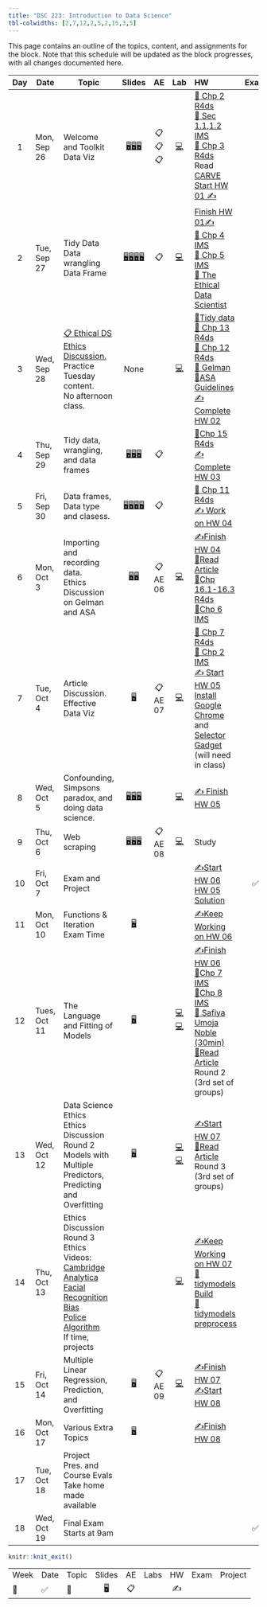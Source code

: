 ```yaml
---
title: "DSC 223: Introduction to Data Science"
tbl-colwidths: [2,7,12,2,5,2,15,3,5]
---
```


This page contains an outline of the topics, content, and assignments for the block. Note that this schedule will be updated as the block progresses, with all changes documented here.

::: column-screen-inset-right
| Day | Date         | Topic                                                                                                                                                                                                                                                                                                                                                                          |                                                                                                                                                                               Slides                                                                                                                                                                                |    AE    |                                                                                              Lab                                                                                               | HW                                                                                                                                                                                                                                                                                                                                                                                                                                                                                                                                           | Exam | Project                                                                                |
|:------:|--------|--------|:------:|:------:|:------:|:-------|:------:|:-------|
|  1  | Mon, Sep 26  | Welcome and Toolkit <br/> Data Viz                                                                                                                                                                                                                                                                                                                                             |                                              [🖥️](/course-materials/_slides/u1-d01-welcome/u1-d01-welcome.pdf "u1-d01-welcome")[🖥️](/course-materials/_slides/u1-d02-toolkit-r/u1-d02-toolkit-r.pdf "u1-d02-toolkit-r")[🖥️](/course-materials/_slides/u1-d03-toolkit-git/u1-d03-toolkit-git.pdf "u1-d03-toolkit-git")                                               |  📋📋📋  |                                                   [💻](/course-materials/lab-instructions/lab-01/lab-01-hello-r.html "Lab 01 Instructions")                                                    | [📖 Chp 2 R4ds](https://r4ds.had.co.nz/explore-intro.html "Read Chapter 2 R4ds") <br/> [📖 Sec 1.1,1.2 IMS](https://openintro-ims.netlify.app/data-hello.html "Sec 1.1,1.2 IMS") <br/> [📖 Chp 3 R4ds](https://r4ds.had.co.nz/data-visualisation.html "Read Chapter 2 R4ds") <br/> Read [CARVE](/course-materials/documents/CARVE.pdf) <br/> [Start HW 01 ✍️](/course-materials/hw-instructions/hw-01/hw-01-pet-names.html "Your version available via GitHub")                                                                              |      |                                                                                        |
|  2  | Tue, Sep 27  | Tidy Data <br/> Data wrangling <br/> Data Frame                                                                                                                                                                                                                                                                                                                                |             [🖥️](/course-materials/_slides/u2-d01-data-viz/u2-d01-data-viz.pdf "u2-d01-data-viz")[🖥️](/course-materials/_slides/u2-d02-ggplot2/u2-d02-ggplot2.pdf "u2-d02-ggplot2")[🖥️](/course-materials/_slides/u2-d03-viz-num/u2-d03-viz-num.pdf "u2-d03-viz-num")[🖥️](/course-materials/_slides/u2-d04-viz-cat/u2-d04-viz-cat.pdf "u2-d04-viz-cat")             |    📋    |                                                   [💻](/course-materials/lab-instructions/lab-01/lab-01-hello-r.html "Lab 01 Instructions")                                                    | [Finish HW 01](/course-materials/hw-instructions/hw-01/hw-01-pet-names.html)[✍️](/course-materials/hw-instructions/hw-01/hw-01-pet-names.html "Your version available via GitHub") <br/> [📖 Chp 4 IMS](https://openintro-ims.netlify.app/explore-categorical.html "Sec 1.1,1.2 IMS") <br/> [📖 Chp 5 IMS](https://openintro-ims.netlify.app/explore-numerical.html "Read Chapter 2 R4ds") <br/> [📖 The Ethical Data Scientist](https://slate.com/technology/2016/02/how-to-bring-better-ethics-to-data-science.html "Read Chapter 2 R4ds") |      |                                                                                        |
|  3  | Wed, Sep 28  | [📋 Ethical DS Ethics Discussion.](/course-materials/class-discussion/ethical_ds_discussion.qmd) <br/> Practice Tuesday content. <br/> No afternoon class.                                                                                                                                                                                                                     |                                                                                                                                                                                None                                                                                                                                                                                 |          |                                                [💻](/course-materials/lab-instructions/lab-02/lab-02-plastic-waste.html "Lab 02 Instructions")                                                 | [📖Tidy data](https://www.jstatsoft.org/article/view/v059i10) <br/> [📖 Chp 13 R4ds](https://r4ds.had.co.nz/relational-data.html) <br/> [📖 Chp 12 R4ds](https://r4ds.had.co.nz/tidy-data.html) <br/> [📖 Gelman](http://www.stat.columbia.edu/~gelman/research/published/ChanceEthics14.pdf) <br/> [📖ASA Guidelines](https://www.amstat.org/your-career/ethical-guidelines-for-statistical-practice)<br/>[✍️Complete HW 02](/course-materials/hw-instructions/hw-02/hw-02-airbnb-edi.html "Your version available via GitHub")             |      |                                                                                        |
|  4  | Thu, Sep 29  | Tidy data, wrangling, and data frames                                                                                                                                                                                                                                                                                                                                          |                                     [🖥️](/course-materials/_slides/u2-d05-tidy-data/u2-d05-tidy-data.pdf "u2-d05-tidy-data")[🖥️](/course-materials/_slides/u2-d06-grammar-wrangle/u2-d06-grammar-wrangle.pdf "u2-d06-grammar-wrangle")[🖥️](/course-materials/_slides/u2-d07-single-df/u2-d07-single-df.pdf "u2-d07-single-df")                                      |    📋    |                                                                                                                                                                                                | [📖Chp 15 R4ds](https://r4ds.had.co.nz/factors.html) <br/>[✍️ Complete HW 03](/course-materials/hw-instructions/hw-03/hw-03-accidents.html "Your version available via GitHub")                                                                                                                                                                                                                                                                                                                                                              |      | 📂Project Group Meeting                                                                |
|  5  | Fri, Sep 30  | Data frames, Data type and clasess.                                                                                                                                                                                                                                                                                                                                            | [🖥️](/course-materials/_slides/u2-d08-multi-df/u2-d08-multi-df.pdf "u2-d08-multi-df")[🖥️](/course-materials/_slides/u2-d09-tidying/u2-d09-tidying.pdf "u2-d09-tidying")[🖥️](/course-materials/_slides/u2-d10-data-types/u2-d10-data-types.pdf "u2-d10-data-types")[🖥️](/course-materials/_slides/u2-d11-data-classes/u2-d11-data-classes.pdf "u2-d11-data-classes") |    📋    |                                                                                                                                                                                                | [📖 Chp 11 R4ds](https://r4ds.had.co.nz/data-import.html) <br/> [✍️ Work on HW 04](/course-materials/hw-instructions/hw-04/hw-04-college-majors.html "Your version available via GitHub")                                                                                                                                                                                                                                                                                                                                                    |      | 📂 Proposal Meetings. Afternoon class.                                                 |
|  6  | Mon, Oct 3   | Importing and recording data. <br/> Ethics Discussion on Gelman and ASA                                                                                                                                                                                                                                                                                                        |                                                                                    [🖥️](/course-materials/_slides/u2-d12-data-import/u2-d12-data-import.pdf "u2-d12-data-import")[🖥️](/course-materials/_slides/u2-d13-data-recode/u2-d13-data-recode.pdf "u2-d13-data-recode")                                                                                     | 📋 AE 06 |                                               [💻](/course-materials/lab-instructions/lab-03/lab-03-nobel-laureates.html "Lab 03 Instructions")                                                | [✍️Finish HW 04](/course-materials/hw-instructions/hw-04/hw-04-college-majors.html "Due at 9am on Oct 4th")<br/>[📖Read Article](/course-materials/class-discussion/multiple_article_ethics_discussion.html)<br/>[📖Chp 16.1-16.3 R4ds](https://r4ds.had.co.nz/dates-and-times.html "Chp 16.1-16.3 R4ds")<br/>[📖Chp 6 IMS](https://openintro-ims.netlify.app/explore-applications.html "Chp 6 IMS")                                                                                                                                         |      |                                                                                        |
|  7  | Tue, Oct 4   | Article Discussion.<br/>Effective Data Viz                                                                                                                                                                                                                                                                                                                                     |                                                                                                                          [🖥️](/course-materials/_slides/u2-d14-effective-dataviz/u2-d14-effective-dataviz.pdf "u2-d14-effective-dataviz")                                                                                                                           | 📋 AE 07 |                                                 [💻](/course-materials/lab-instructions/lab-04/lab-04-viz-sp-data.html "Lab 04 Instructions")                                                  | [📖 Chp 7 R4ds](https://r4ds.had.co.nz/exploratory-data-analysis.html "Chp 7 R4ds")<br/>[📖 Chp 2 IMS](https://openintro-ims.netlify.app/data-design.html "Chp 2 IMS")<br/>[✍️ Start HW 05](/course-materials/hw-instructions/hw-05/hw-05-legos.html "Due at 9am on Oct 6th") <br/>[Install Google Chrome](https://support.google.com/chrome/answer/95346?hl=en&co=GENIE.Platform%3DDesktop) and [Selector Gadget](https://chrome.google.com/webstore/detail/selectorgadget/mhjhnkcfbdhnjickkkdbjoemdmbfginb?hl=en) (will need in class)     |      |                                                                                        |
|  8  | Wed, Oct 5   | Confounding, Simpsons paradox, and doing data science.                                                                                                                                                                                                                                                                                                                         |       [🖥️](/course-materials/_slides/u2-d15-studies-confounding/u2-d15-studies-confounding.pdf "u2-d15-studies-confounding")[🖥️](/course-materials/_slides/u2-d16-simpsons-paradox/u2-d16-simpsons-paradox.pdf "u2-d16-simpsons-paradox")[🖥️](/course-materials/_slides/u2-d17-doing-data-science/u2-d17-doing-data-science.pdf "u2-d17-doing-data-science")        |          |                                               [💻](/course-materials/lab-instructions/lab-05/lab-05-wrangle-sp-data.html "Lab 05 Instructions")                                                | [✍️ Finish HW 05](/course-materials/hw-instructions/hw-05/hw-05-legos.html "Due at 9am on Oct 6th")                                                                                                                                                                                                                                                                                                                                                                                                                                          |      |                                                                                        |
|  9  | Thu, Oct 6   | Web scraping                                                                                                                                                                                                                                                                                                                                                                   |                                 [🖥️](/course-materials/_slides/u2-d18-web-scrape/u2-d18-web-scrape.pdf "u2-d18-web-scrape")[🖥️](/course-materials/_slides/u2-d19-top-250-imdb/u2-d19-top-250-imdb.pdf "u2-d19-top-250-imdb")[🖥️](/course-materials/_slides/u2-d20-considerations/u2-d20-considerations.pdf "u2-d20-considerations")                                 | 📋 AE 08 |                                                  [💻](/course-materials/lab-instructions/lab-06/lab-06-sad-plots.html "Lab 06 Instructions")                                                   | Study                                                                                                                                                                                                                                                                                                                                                                                                                                                                                                                                        |      |                                                                                        |
| 10  | Fri, Oct 7   | Exam and Project                                                                                                                                                                                                                                                                                                                                                               |                                                                                                                                                                                                                                                                                                                                                                     |          |                                                                                                                                                                                                | [✍️Start HW 06](/course-materials/hw-instructions/hw-06/hw-06-money-in-politics.html "Due at 9am on Oct 12th")<br/> [HW 05 Solution](https://moodle.cornellcollege.edu/pluginfile.php/324427/mod_resource/content/1/HW_05_anonymous.html "HW 05 Solution")                                                                                                                                                                                                                                                                                   |  ✅  | 📂Project Update Meeting                                                               |
| 11  | Mon, Oct 10  | Functions & Iteration <br/> Exam Time                                                                                                                                                                                                                                                                                                                                          |                                                                                                                                          [🖥️](/course-materials/slides/functions_iteration.qmd "functions and iteration")                                                                                                                                           |          |                                                                                                                                                                                                | [✍️Keep Working on HW 06](/course-materials/hw-instructions/hw-06/hw-06-money-in-politics.html "Due at 9am on Oct 12th")                                                                                                                                                                                                                                                                                                                                                                                                                     |      |                                                                                        |
| 12  | Tues, Oct 11 | The Language and Fitting of Models                                                                                                                                                                                                                                                                                                                                             |                                                                                                                                     [🖥️](/course-materials/slides/language_fitting_models.qmd "language and fitting of models")                                                                                                                                     |          |     [💻](/course-materials/lab-instructions/lab-08/lab-08-uoe-art.html "Lab 08 Instructions")[💻](/course-materials/lab-instructions/lab-09/lab-09-better-viz.html "Lab 09 Instructions")      | [✍️Finish HW 06](/course-materials/hw-instructions/hw-06/hw-06-money-in-politics.html "Due at 9am on Oct 12th")<br/>[📖Chp 7 IMS](https://openintro-ims.netlify.app/model-slr.html "Chp 7 IMS")<br/>[📖Chp 8 IMS](https://openintro-ims.netlify.app/model-mlr.html "Chp 8 IMS")<br/>[🎥 Safiya Umoja Noble (30min)](https://www.youtube.com/watch?app=desktop&v=tNi_U1Bb1S0 "Safiaya Umoja Noble (30min)")<br/>[📖Read Article](/course-materials/class-discussion/multiple_article_ethics_discussion.html) Round 2 (3rd set of groups)      |      |                                                                                        |
| 13  | Wed, Oct 12  | Data Science Ethics<br/>Ethics Discussion Round 2<br/>Models with Multiple Predictors, Predicting and Overfitting                                                                                                                                                                                                                                                              |                                                                                                                                            [🖥️](/course-materials/slides/data_science_ethics.qmd "Data Science Ethics")                                                                                                                                             |          | [💻](/course-materials/lab-instructions/lab-09/lab-09-better-viz.html "Lab 09 Instructions")[💻](/course-materials/lab-instructions/lab-10/lab-10-slr-course-evals.html "Lab 10 Instructions") | [✍️Start HW 07](/course-materials/hw-instructions/hw-07/hw-07-bike-rentals-dc.html "Due at 9am on Oct 17th")<br/>[📖Read Article](/course-materials/class-discussion/multiple_article_ethics_discussion.html) Round 3 (3rd set of groups)                                                                                                                                                                                                                                                                                                    |      |                                                                                        |
| 14  | Thu, Oct 13  | Ethics Discussion Round 3 <br/>Ethics Videos:<br/>[Cambridge Analytica](https://www.youtube.com/watch?app=desktop&v=FXdYSQ6nu-M "The Guardian") <br/> [Facial Recognition Bias](https://www.youtube.com/watch?app=desktop&v=UG_X_7g63rY "Joy Buolamwini")<br/>[Police Algorithm](https://www.youtube.com/watch?app=desktop&v=5zxDwA99soA "Kristian Lum")<br/>If time, projects |                                                                                                                                                                                                                                                                                                                                                                     |          |                                           [💻](/course-materials/lab-instructions/lab-14/lab-14-collaborating-on-github.html "Lab 14 Instructions")                                            | [✍️Keep Working on HW 07](/course-materials/hw-instructions/hw-07/hw-07-bike-rentals-dc.html "Due at 9am on Oct 17th")<br/>[📖tidymodels Build](https://www.tidymodels.org/start/models/ "tidymodels build a model")<br/>[📖tidymodels preprocess](https://www.tidymodels.org/start/recipes/ "tidymodels preprocess with a recipe")                                                                                                                                                                                                          |      | [📂](project-description.qmd "Paper Due at 11:59 PM Friday October 14th")Time to work. |
| 15  | Fri, Oct 14  | Multiple Linear Regression, Prediction, and Overfitting                                                                                                                                                                                                                                                                                                                        |                                                                                                                                         [🖥️](/course-materials/slides/mlr_prediction.qmd "MLR, Prediction and Overfitting")                                                                                                                                         | 📋 AE 09 |                                               [💻](/course-materials/lab-instructions/lab-11/lab-11-mlr-course-evals.html "Lab 11 Instructions")                                               | [✍️Finish HW 07](/course-materials/hw-instructions/hw-07/hw-07-bike-rentals-dc.html "Due at 9am on Oct 16th")<br/>[✍️Start HW 08](/course-materials/hw-instructions/hw-08/hw-08-exploring-gss.html "Due at 9am on Oct 17th")                                                                                                                                                                                                                                                                                                                 |      | [📂Project Paper](project-description.qmd "Paper Due at 11:59 PM Friday October 14th") |
| 16  | Mon, Oct 17  | Various Extra Topics                                                                                                                                                                                                                                                                                                                                                           |                                                                                                                                       [🖥️](/course-materials/slides/interact_data_viz.qmd "interactive data visualizations")                                                                                                                                        |          |                                                                                                                                                                                                | [✍️Finish HW 08](/course-materials/hw-instructions/hw-08/hw-08-exploring-gss.html "Due at 9am on Oct 18th")                                                                                                                                                                                                                                                                                                                                                                                                                                  |      |                                                                                        |
| 17  | Tue, Oct 18  | Project Pres. and Course Evals<br/>Take home made available                                                                                                                                                                                                                                                                                                                    |                                                                                                                                                                                                                                                                                                                                                                     |          |                                                                                                                                                                                                |                                                                                                                                                                                                                                                                                                                                                                                                                                                                                                                                              |      | 📂Presentations and Executive Summaries                                                |
| 18  | Wed, Oct 19  | Final Exam Starts at 9am                                                                                                                                                                                                                                                                                                                                                       |                                                                                                                                                                                                                                                                                                                                                                     |          |                                                                                                                                                                                                |                                                                                                                                                                                                                                                                                                                                                                                                                                                                                                                                              |  ✅  |                                                                                        |
:::

```r
knitr::knit_exit()
```

|      |      |       |        |     |      |     |      |         |
|------|------|-------|:------:|:---:|:----:|:---:|:----:|:--------|
| Week | Date | Topic | Slides | AE  | Labs | HW  | Exam | Project |
| 🎥   | ✅   | 📂    |   🖥️   | 📋  |      | ✍️  |      |         |
